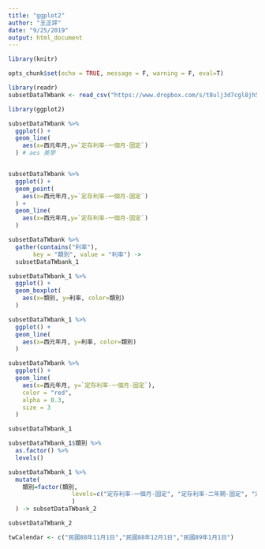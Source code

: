 ```yaml
---
title: "ggplot2"
author: "王正評"
date: "9/25/2019"
output: html_document
---
```


```r

library(knitr)

opts_chunk$set(echo = TRUE, message = F, warning = F, eval=T)

```


```r

library(readr)
subsetDataTWbank <- read_csv("https://www.dropbox.com/s/t8ulj3d7cgl8jh5/subsetDataTWbank.csv?dl=1")

```


```r

library(ggplot2)

subsetDataTWbank %>%
  ggplot() + 
  geom_line(
    aes(x=西元年月,y=`定存利率-一個月-固定`)
  ) # aes 美學


subsetDataTWbank %>%
  ggplot() + 
  geom_point(
    aes(x=西元年月,y=`定存利率-一個月-固定`)
  ) + 
  geom_line(
    aes(x=西元年月,y=`定存利率-一個月-固定`)
  )

```


```r

subsetDataTWbank %>%
  gather(contains("利率"), 
       key = "類別", value = "利率") ->
  subsetDataTWbank_1

subsetDataTWbank_1 %>%
  ggplot() + 
  geom_boxplot(
    aes(x=類別, y=利率, color=類別)
  )

```

```r

subsetDataTWbank_1 %>%
  ggplot() + 
  geom_line(
    aes(x=西元年月, y=利率, color=類別)
  )

```

```r

subsetDataTWbank %>%
  ggplot() + 
  geom_line(
    aes(x=西元年月, y=`定存利率-一個月-固定`), 
    color = "red", 
    alpha = 0.3, 
    size = 3
  )

```


```r

subsetDataTWbank_1

subsetDataTWbank_1$類別 %>% 
  as.factor() %>% 
  levels()

subsetDataTWbank_1 %>%
  mutate(
    類別=factor(類別, 
                  levels=c("定存利率-一個月-固定", "定存利率-二年期-固定", "定存利率-三年期-固定")
                  )
  ) -> subsetDataTWbank_2

subsetDataTWbank_2

```

```r

twCalendar <- c("民國88年11月1日","民國88年12月1日","民國89年1月1日")

```

```r



```



